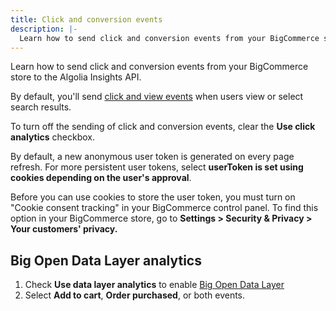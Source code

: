 ```yaml
---
title: Click and conversion events
description: |-
  Learn how to send click and conversion events from your BigCommerce store to the Algolia Insights API.
---
```


Learn how to send click and conversion events from your BigCommerce store to the Algolia Insights API.

By default, you'll send [click and view events](/guides/sending-events/concepts/event-types/) when users view or select search results.

To turn off the sending of click and conversion events,
clear the **Use click analytics** checkbox.

By default, a new anonymous user token is generated on every page refresh.
For more persistent user tokens, select **userToken is set using cookies depending on the user's approval**.

Before you can use cookies to store the user token,
you must turn on "Cookie consent tracking" in your BigCommerce control panel.
To find this option in your BigCommerce store, go to **Settings > Security & Privacy > Your customers' privacy.**

## Big Open Data Layer analytics

1. Check **Use data layer analytics** to enable [Big Open Data Layer](https://developer.bigcommerce.com/docs/integrations/hosted-analytics)
1. Select **Add to cart**, **Order purchased**, or both events.
